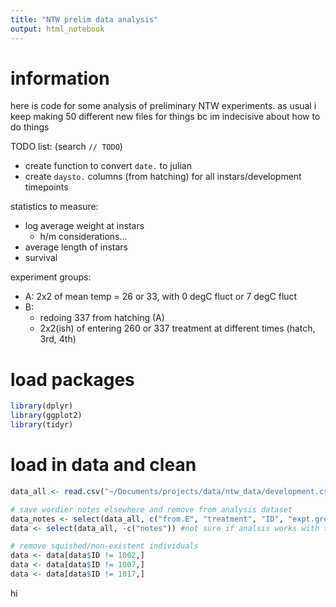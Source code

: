 ```yaml
---
title: "NTW prelim data analysis"
output: html_notebook
---
```


# information

here is code for some analysis of preliminary NTW experiments. as usual i keep making 50 different new files for things bc im indecisive about how to do things

TODO list: (search `// TODO`)

* create function to convert `date.` to julian
* create `daysto.` columns (from hatching) for all instars/development timepoints


statistics to measure:

* log average weight at instars
  * h/m considerations...
* average length of instars
* survival


experiment groups:

* A: 2x2 of mean temp = 26 or 33, with 0 degC fluct or 7 degC fluct
* B: 
  * redoing 337 from hatching (A)
  * 2x2(ish) of entering 260 or 337 treatment at different times (hatch, 3rd, 4th)

# load packages

```r
library(dplyr)
library(ggplot2)
library(tidyr)
```

# load in data and clean
```r
data_all <- read.csv("~/Documents/projects/data/ntw_data/development.csv", header = T)

# save wordier notes elsewhere and remove from analysis dataset
data_notes <- select(data_all, c("from.E", "treatment", "ID", "expt.group", "pupa.deformities", "notes"))
data <- select(data_all, -c("notes")) #not sure if analsis works with this column

# remove squished/non-existent individuals
data <- data[data$ID != 1002,]
data <- data[data$ID != 1007,]
data <- data[data$ID != 1017,]
```

hi
